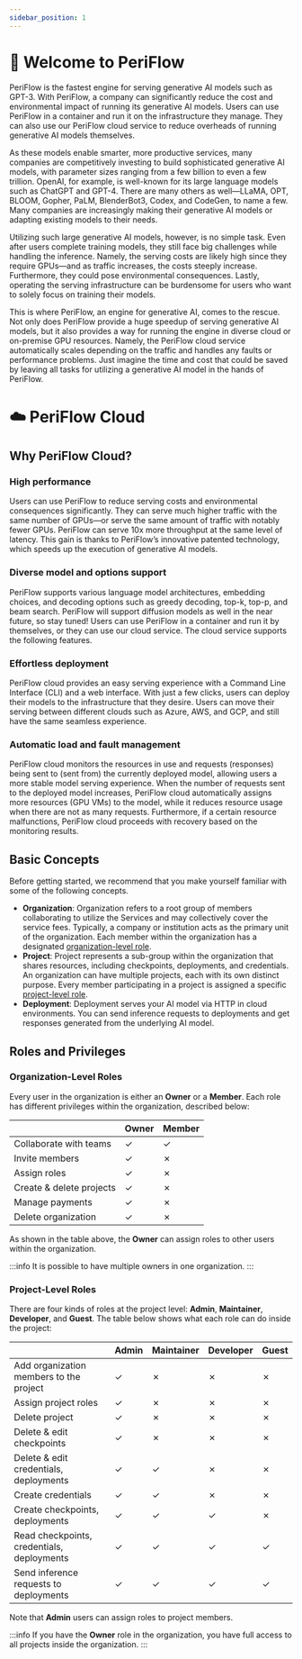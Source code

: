 ```yaml
---
sidebar_position: 1
---
```


# 🚀 Welcome to PeriFlow

PeriFlow is the fastest engine for serving generative AI models such as GPT-3.
With PeriFlow, a company can significantly reduce the cost and environmental impact of running its generative AI models.
Users can use PeriFlow in a container and run it on the infrastructure they manage.
They can also use our PeriFlow cloud service to reduce overheads of running generative AI models themselves.

As these models enable smarter, more productive services, many companies are competitively investing to build sophisticated generative AI models, with parameter sizes ranging from a few billion to even a few trillion.
OpenAI, for example, is well-known for its large language models such as ChatGPT and GPT-4.
There are many others as well—LLaMA, OPT, BLOOM, Gopher, PaLM, BlenderBot3, Codex, and CodeGen, to name a few.
Many companies are increasingly making their generative AI models or adapting existing models to their needs.

Utilizing such large generative AI models, however, is no simple task.
Even after users complete training models, they still face big challenges while handling the inference.
Namely, the serving costs are likely high since they require GPUs—and as traffic increases, the costs steeply increase.
Furthermore, they could pose environmental consequences.
Lastly, operating the serving infrastructure can be burdensome for users who want to solely focus on training their models.

This is where PeriFlow, an engine for generative AI, comes to the rescue.
Not only does PeriFlow provide a huge speedup of serving generative AI models, but it also provides a way for running the engine in diverse cloud or on-premise GPU resources.
Namely, the PeriFlow cloud service automatically scales depending on the traffic and handles any faults or performance problems.
Just imagine the time and cost that could be saved by leaving all tasks for utilizing a generative AI model in the hands of PeriFlow.

# ☁️ PeriFlow Cloud

## Why PeriFlow Cloud?

### High performance

Users can use PeriFlow to reduce serving costs and environmental consequences significantly. They can serve much higher traffic with the same number of GPUs—or serve the same amount of traffic with notably fewer GPUs. PeriFlow can serve 10x more throughput at the same level of latency. This gain is thanks to PeriFlow’s innovative patented technology, which speeds up the execution of generative AI models.

### Diverse model and options support

PeriFlow supports various language model architectures, embedding choices, and decoding options such as greedy decoding, top-k, top-p, and beam search. PeriFlow will support diffusion models as well in the near future, so stay tuned!
Users can use PeriFlow in a container and run it by themselves, or they can use our cloud service. The cloud service supports the following features.

### Effortless deployment

PeriFlow cloud provides an easy serving experience with a Command Line Interface (CLI) and a web interface. With just a few clicks, users can deploy their models to the infrastructure that they desire. Users can move their serving between different clouds such as Azure, AWS, and GCP, and still have the same seamless experience.

### Automatic load and fault management

PeriFlow cloud monitors the resources in use and requests (responses) being sent to (sent from) the currently deployed model, allowing users a more stable model serving experience. When the number of requests sent to the deployed model increases, PeriFlow cloud automatically assigns more resources (GPU VMs) to the model, while it reduces resource usage when there are not as many requests. Furthermore, if a certain resource malfunctions, PeriFlow cloud proceeds with recovery based on the monitoring results.

## Basic Concepts

Before getting started, we recommend that you make yourself familiar with some of the following concepts.

- **Organization**: Organization refers to a root group of members collaborating to utilize the Services and may collectively cover the service fees. Typically, a company or institution acts as the primary unit of the organization. Each member within the organization has a designated [organization-level role](#organization-level-roles).
- **Project**: Project represents a sub-group within the organization that shares resources, including checkpoints, deployments, and credentials. An organization can have multiple projects, each with its own distinct purpose. Every member participating in a project is assigned a specific [project-level role](#project-level-roles).
- **Deployment**: Deployment serves your AI model via HTTP in cloud environments. You can send inference requests to deployments and get responses generated from the underlying AI model.

## Roles and Privileges

### Organization-Level Roles

Every user in the organization is either an **Owner** or a **Member**.
Each role has different privileges within the organization, described below:

| | Owner | Member |
|-|-|-|
| Collaborate with teams | ✓ | ✓ |
| Invite members | ✓ | ✗ |
| Assign roles | ✓ | ✗ |
| Create & delete projects | ✓ | ✗ |
| Manage payments | ✓ | ✗ |
| Delete organization | ✓ | ✗ |

As shown in the table above, the **Owner** can assign roles to other users within the organization.

:::info
It is possible to have multiple owners in one organization.
:::

### Project-Level Roles

There are four kinds of roles at the project level: **Admin**, **Maintainer**, **Developer**, and **Guest**.
The table below shows what each role can do inside the project:

| | Admin | Maintainer | Developer | Guest |
|-|-|-|-|-|
| Add organization members to the project | ✓ | ✗ | ✗ | ✗ |
| Assign project roles | ✓ | ✗ | ✗ | ✗ |
| Delete project | ✓ | ✗ | ✗ | ✗ |
| Delete & edit checkpoints | ✓ | ✗ | ✗ | ✗ |
| Delete & edit credentials, deployments | ✓ | ✓ | ✗ | ✗ |
| Create credentials | ✓ | ✓ | ✗ | ✗ |
| Create checkpoints, deployments | ✓ | ✓ | ✓ | ✗ |
| Read checkpoints, credentials, deployments | ✓ | ✓ | ✓ | ✓ |
| Send inference requests to deployments | ✓ | ✓ | ✓ | ✓ |

Note that **Admin** users can assign roles to project members.

:::info
If you have the **Owner** role in the organization, you have full access to all projects inside the organization.
:::
